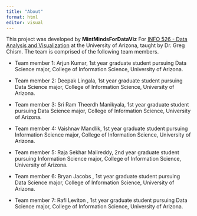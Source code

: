 ```yaml
---
title: "About"
format: html
editor: visual
---
```


This project was developed by **MintMindsForDataViz** For [INFO 526 - Data Analysis and Visualization](https://datavizaz.org/) at the University of Arizona, taught by Dr. Greg Chism. The team is comprised of the following team members.

-   Team member 1: Arjun Kumar, 1st year graduate student pursuing Data Science major, College of Information Science, University of Arizona.

-   Team member 2: Deepak Lingala, 1st year graduate student pursuing Data Science major, College of Information Science, University of Arizona.

-   Team member 3: Sri Ram Theerdh Manikyala, 1st year graduate student pursuing Data Science major, College of Information Science, University of Arizona.

-   Team member 4: Vaishnav Mandlik, 1st year graduate student pursuing Information Science major, College of Information Science, University of Arizona.

-   Team member 5: Raja Sekhar Malireddy, 2nd year graduate student pursuing Information Science major, College of Information Science, University of Arizona.

-   Team member 6: Bryan Jacobs , 1st year graduate student pursuing Data Science major, College of Information Science, University of Arizona.

-   Team member 7: Rafi Leviton , 1st year graduate student pursuing Data Science major, College of Information Science, University of Arizona.
